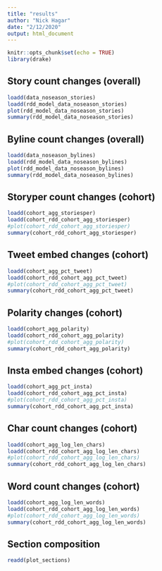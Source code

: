 ```yaml
---
title: "results"
author: "Nick Hagar"
date: "2/12/2020"
output: html_document
---
```


```r
knitr::opts_chunk$set(echo = TRUE)
library(drake)
```

## Story count changes (overall)
```r
loadd(data_noseason_stories)
loadd(rdd_model_data_noseason_stories)
plot(rdd_model_data_noseason_stories)
summary(rdd_model_data_noseason_stories)
```

## Byline count changes (overall)
```r
loadd(data_noseason_bylines)
loadd(rdd_model_data_noseason_bylines)
plot(rdd_model_data_noseason_bylines)
summary(rdd_model_data_noseason_bylines)
```

## Storyper count changes (cohort)
```r
loadd(cohort_agg_storiesper)
loadd(cohort_rdd_cohort_agg_storiesper)
#plot(cohort_rdd_cohort_agg_storiesper)
summary(cohort_rdd_cohort_agg_storiesper)
```

## Tweet embed changes (cohort)
```r
loadd(cohort_agg_pct_tweet)
loadd(cohort_rdd_cohort_agg_pct_tweet)
#plot(cohort_rdd_cohort_agg_pct_tweet)
summary(cohort_rdd_cohort_agg_pct_tweet)
```

## Polarity changes (cohort)
```r
loadd(cohort_agg_polarity)
loadd(cohort_rdd_cohort_agg_polarity)
#plot(cohort_rdd_cohort_agg_polarity)
summary(cohort_rdd_cohort_agg_polarity)
```

## Insta embed changes (cohort)
```r
loadd(cohort_agg_pct_insta)
loadd(cohort_rdd_cohort_agg_pct_insta)
#plot(cohort_rdd_cohort_agg_pct_insta)
summary(cohort_rdd_cohort_agg_pct_insta)
```

## Char count changes (cohort)
```r
loadd(cohort_agg_log_len_chars)
loadd(cohort_rdd_cohort_agg_log_len_chars)
#plot(cohort_rdd_cohort_agg_log_len_chars)
summary(cohort_rdd_cohort_agg_log_len_chars)
```

## Word count changes (cohort)
```r
loadd(cohort_agg_log_len_words)
loadd(cohort_rdd_cohort_agg_log_len_words)
#plot(cohort_rdd_cohort_agg_log_len_words)
summary(cohort_rdd_cohort_agg_log_len_words)
```

## Section composition
```r
readd(plot_sections)
```

